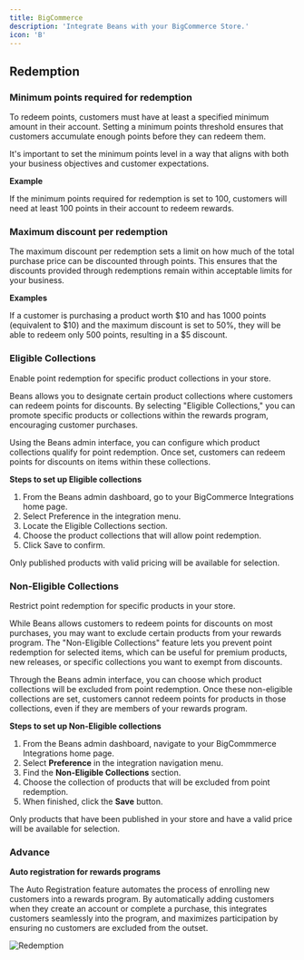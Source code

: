 ```yaml
---
title: BigCommerce
description: 'Integrate Beans with your BigCommerce Store.'
icon: 'B'
---
```


## Redemption

### Minimum points required for redemption

To redeem points, customers must have at least a specified minimum amount in their account.
Setting a minimum points threshold ensures that customers accumulate enough points before
they can redeem them.

It's important to set the minimum points level in a way that aligns with both your business
objectives and customer expectations.

**Example**

If the minimum points required for redemption is set to 100, customers will need at least
100 points in their account to redeem rewards.

### Maximum discount per redemption

The maximum discount per redemption sets a limit on how much of the total purchase price
can be discounted through points. This ensures that the discounts provided through redemptions
remain within acceptable limits for your business.

**Examples**

If a customer is purchasing a product worth $10 and has 1000 points (equivalent to $10) and
the maximum discount is set to 50%, they will be able to redeem only 500 points, resulting in
a $5 discount.

### Eligible Collections

Enable point redemption for specific product collections in your store.

Beans allows you to designate certain product collections where customers can redeem points
for discounts. By selecting "Eligible Collections," you can promote specific products or
collections within the rewards program, encouraging customer purchases.

Using the Beans admin interface, you can configure which product collections qualify for
point redemption. Once set, customers can redeem points for discounts on items within these
collections.

**Steps to set up Eligible collections**

1. From the Beans admin dashboard, go to your BigCommerce Integrations home page.
2. Select Preference in the integration menu.
3. Locate the Eligible Collections section.
4. Choose the product collections that will allow point redemption.
5. Click Save to confirm.

Only published products with valid pricing will be available for selection.

### Non-Eligible Collections

Restrict point redemption for specific products in your store.

While Beans allows customers to redeem points for discounts on most purchases, you may want to
exclude certain products from your rewards program. The "Non-Eligible Collections" feature lets
you prevent point redemption for selected items, which can be useful for premium products,
new releases, or specific collections you want to exempt from discounts.

Through the Beans admin interface, you can choose which product collections will be excluded
from point redemption. Once these non-eligible collections are set, customers cannot redeem
points for products in those collections, even if they are members of your rewards program.

**Steps to set up Non-Eligible collections**

1. From the Beans admin dashboard, navigate to your BigCommmerce Integrations home page.
2. Select **Preference** in the integration navigation menu.
3. Find the **Non-Eligible Collections** section.
4. Choose the collection of products that will be excluded from point redemption.
5. When finished, click the **Save** button.

Only products that have been published in your store and have a valid price will be available for selection.

### Advance

**Auto registration for rewards programs**

The Auto Registration feature automates the process of enrolling new customers into a rewards
program. By automatically adding customers when they create an account or complete a purchase,
this integrates customers seamlessly into the program, and maximizes participation by ensuring
no customers are excluded from the outset.

<Frame>
  <img
    src="/assets/images/integrations/bigcommerce/redemption.webp"
    alt="Redemption"
    style={{ borderRadius: '0.5rem' }}
  />
</Frame>
